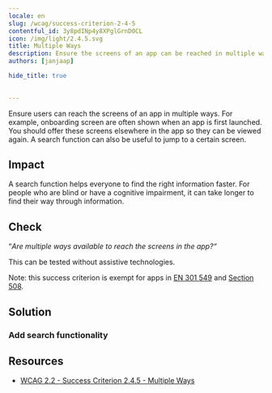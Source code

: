 ```yaml
---
locale: en
slug: /wcag/success-criterion-2-4-5
contentful_id: 3y8pdINp4y8XPglGrnD0CL
icon: /img/light/2.4.5.svg
title: Multiple Ways
description: Ensure the screens of an app can be reached in multiple ways.
authors: [janjaap]

hide_title: true

	
---
```


<Hero
  title="Multiple Ways"
  icon="/img/light/2.4.5.svg"
  prefix="Success Criterion 2.4.5"
  suffix="Level AA"
/>

Ensure users can reach the screens of an app in multiple ways. For example, onboarding screen are often shown when an app is first launched. You should offer these screens elsewhere in the app so they can be viewed again. A search function can also be useful to jump to a certain screen.

## Impact

A search function helps everyone to find the right information faster. For people who are blind or have a cognitive impairment, it can take longer to find their way through information.

## Check

“*Are multiple ways available to reach the screens in the app?“*

This can be tested without assistive technologies.

Note: this success criterion is exempt for apps in [EN 301 549](/en/guidelines/en-301-549) and [Section 508](/en/guidelines/section-508).

## Solution

### Add search functionality

<CodeSample id="screen-search" locale="en"/>

## Resources

- [WCAG 2.2 - Success Criterion 2.4.5 - Multiple Ways](https://www.w3.org/TR/WCAG22/#multiple-ways)